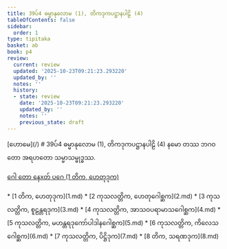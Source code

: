 ```yaml
---
title: 39ပ်4 ဓမ္မာနုလောမ (1), တိကဒုကပဋ္ဌာနပါဠိ (4)
tableOfContents: false
sidebar:
  order: 1
type: tipitaka
basket: ab
book: p4
review:
  current: review
  updated: '2025-10-23T09:21:23.293220'
  updated_by: ''
  notes: ''
  history:
  - state: review
    date: '2025-10-23T09:21:23.293220'
    updated_by: ''
    notes: ''
    previous_state: draft
---
```



<ReviewStatus review={frontmatter.review} showDetails={true} />

<HypothesisAnnotation frontmatter={frontmatter} />

<Paragraph type="center" book="p4">
[ဟောမေ](/)
</Paragraph>

<Paragraph type="center" book="p4">
# 39ပ်4 ဓမ္မာနုလောမ (1), တိကဒုကပဋ္ဌာနပါဠိ (4)
</Paragraph>

<Paragraph number="1" book="p4">
နမော တဿ ဘဂဝတော အရဟတော သမ္မာသမ္ဗုဒ္ဓဿ.

[ဂေါ တော နေxတ် ပဂေ (1 တိက, ဟေတုဒုက)](1.md)



</Paragraph>

<TableOfContents book="p4" section="39">
* [1 တိက, ဟေတုဒုက](1.md)
* [2 ကုသလတ္တိက, ဟေတုဂေါစ္ဆက](2.md)
* [3 ကုသလတ္တိက, စူဠန္တရဒုက](3.md)
* [4 ကုသလတ္တိက, အာသဝပရာမာသဂေါစ္ဆက](4.md)
* [5 ကုသလတ္တိက, မဟန္တရဒုကော်ပါဒါနဂေါစ္ဆက](5.md)
* [6 ကုသလတ္တိက, ကိလေသဂေါစ္ဆက](6.md)
* [7 ကုသလတ္တိက, ပိဋ္ဌိဒုက](7.md)
* [8 တိက, သရဏဒုက](8.md)
</TableOfContents>